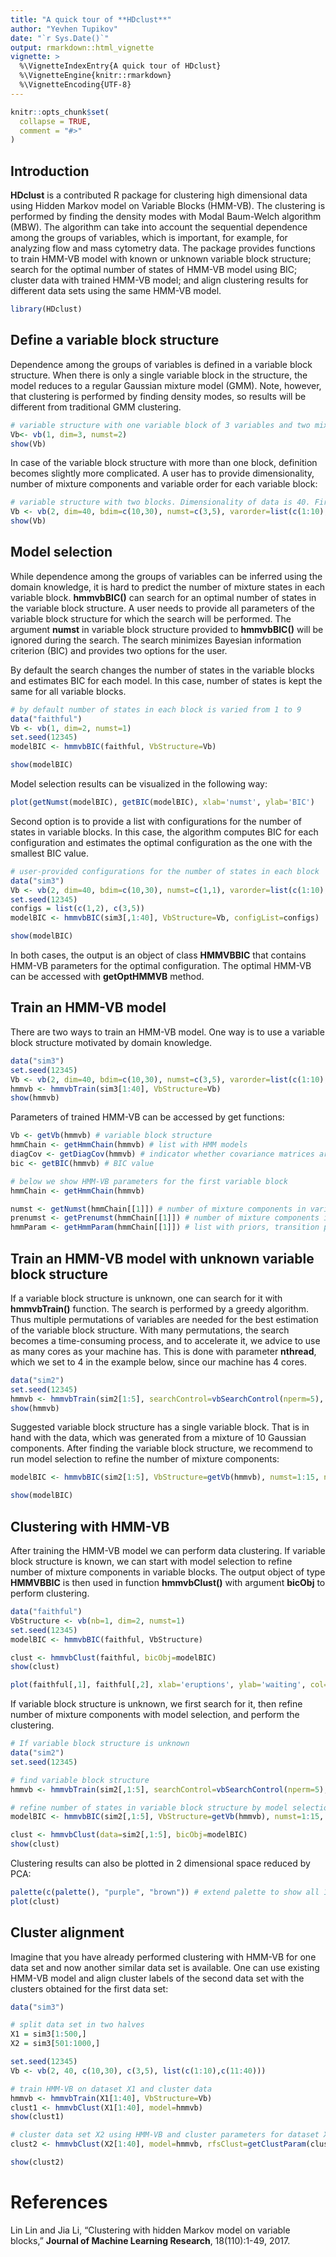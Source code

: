 ```yaml
---
title: "A quick tour of **HDclust**"
author: "Yevhen Tupikov"
date: "`r Sys.Date()`"
output: rmarkdown::html_vignette
vignette: >
  %\VignetteIndexEntry{A quick tour of HDclust}
  %\VignetteEngine{knitr::rmarkdown}
  %\VignetteEncoding{UTF-8}
---
```


```r
knitr::opts_chunk$set(
  collapse = TRUE,
  comment = "#>"
)
```

## Introduction 
**HDclust** is a contributed R package for clustering high dimensional data using Hidden Markov model on Variable Blocks (HMM-VB). The clustering is performed by finding the density modes with Modal Baum-Welch algorithm (MBW). The algorithm can take into account the sequential dependence among the groups of variables, which is important, for example, for analyzing flow and mass cytometry data. The package provides functions to train HMM-VB model with 
known or unknown variable block structure; search for the optimal number of states of HMM-VB model using BIC; cluster data with trained HMM-VB model; and align clustering results for different data sets using the same HMM-VB model.

```r
library(HDclust)
```
## Define a variable block structure
Dependence among the groups of variables is defined in a variable block structure. When there is only a single variable block in the structure, the model reduces to a regular Gaussian mixture model (GMM).
Note, however, that clustering is performed by finding density modes, so results will be different from traditional GMM clustering.
```r
# variable structure with one variable block of 3 variables and two mixture components, which corresponds to GMM model
Vb<- vb(1, dim=3, numst=2)
show(Vb)
```
In case of the variable block structure with more than one block, definition becomes slightly more complicated. A user has to provide dimensionality, number of mixture components and variable order for each variable block:
```r
# variable structure with two blocks. Dimensionality of data is 40. First block contains 10 variable with 3 mixture components. Second block has 30 variables with 5 mixture components. Variable order is natural.
Vb <- vb(2, dim=40, bdim=c(10,30), numst=c(3,5), varorder=list(c(1:10),c(11:40)))
show(Vb)
```

## Model selection
While dependence among the groups of variables can be inferred using the domain knowledge, it is hard to predict the number of mixture states in each variable block. **hmmvbBIC()** can search for an optimal number of states in the variable block structure. A user needs to provide all parameters of the variable block structure for which the search will be performed. The argument **numst** in variable block structure provided to **hmmvbBIC()** will be ignored during the search. The search minimizes Bayesian information criterion (BIC) and provides two options for the user.

By default the search changes the number of states in the variable blocks and estimates BIC for each model. In this case, number of states is kept the same for all variable blocks.
```r
# by default number of states in each block is varied from 1 to 9
data("faithful")
Vb <- vb(1, dim=2, numst=1)
set.seed(12345)
modelBIC <- hmmvbBIC(faithful, VbStructure=Vb)
```
```r
show(modelBIC)
```
Model selection results can be visualized in the following way:
```r
plot(getNumst(modelBIC), getBIC(modelBIC), xlab='numst', ylab='BIC')
```

Second option is to provide a list with configurations for the number of states in variable blocks.
In this case, the algorithm computes BIC for each configuration and estimates the optimal configuration as the one with the smallest BIC value.
```r
# user-provided configurations for the number of states in each block
data("sim3")
Vb <- vb(2, dim=40, bdim=c(10,30), numst=c(1,1), varorder=list(c(1:10),c(11:40)))
set.seed(12345)
configs = list(c(1,2), c(3,5))
modelBIC <- hmmvbBIC(sim3[,1:40], VbStructure=Vb, configList=configs)
```
```r
show(modelBIC)
```
In both cases, the output is an object of class **HMMVBBIC**  that contains HMM-VB parameters for the optimal configuration. The optimal HMM-VB can be accessed with **getOptHMMVB**  method.

## Train an HMM-VB model
There are two ways to train an HMM-VB model. One way is to use a variable block structure motivated by domain knowledge.
```r
data("sim3")
set.seed(12345)
Vb <- vb(2, dim=40, bdim=c(10,30), numst=c(3,5), varorder=list(c(1:10),c(11:40)))
hmmvb <- hmmvbTrain(sim3[1:40], VbStructure=Vb)
show(hmmvb)
```
Parameters of trained HMM-VB can be accessed by get functions:
```r
Vb <- getVb(hmmvb) # variable block structure
hmmChain <- getHmmChain(hmmvb) # list with HMM models
diagCov <- getDiagCov(hmmvb) # indicator whether covariance matrices are diagonal 
bic <- getBIC(hmmvb) # BIC value

# below we show HMM-VB parameters for the first variable block
hmmChain <- getHmmChain(hmmvb)

numst <- getNumst(hmmChain[[1]]) # number of mixture components in variable block
prenumst <- getPrenumst(hmmChain[[1]]) # number of mixture components in the previous variable block
hmmParam <- getHmmParam(hmmChain[[1]]) # list with priors, transition probabilities, means, covariance matrices and other parameters of all states of HMM

```
## Train an HMM-VB model with unknown variable block structure
If a variable block structure is unknown, one can search for it with **hmmvbTrain()**  function. The search is performed by a greedy algorithm. Thus multiple permutations of variables are needed for the best estimation of the variable block structure. With many permutations, the search becomes a time-consuming process, and to accelerate it, we advice to use as many cores as your machine has. This is done with parameter **nthread**, which we set to 4 in the example below, since our machine has 4 cores.
```r
data("sim2")
set.seed(12345)
hmmvb <- hmmvbTrain(sim2[1:5], searchControl=vbSearchControl(nperm=5), nthread=4)
show(hmmvb)
```
Suggested variable block structure has a single variable block. That is in hand with the data, which was generated from a mixture of 10 Gaussian components.
After finding the variable block structure, we recommend to run model selection to refine the number of mixture components:
```r
modelBIC <- hmmvbBIC(sim2[1:5], VbStructure=getVb(hmmvb), numst=1:15, nthread=4)
```
```r
show(modelBIC)
```

## Clustering with HMM-VB
After training the HMM-VB model we can perform data clustering.
If variable block structure is known, we can start with model selection to refine number of mixture components in variable blocks. The output object of type **HMMVBBIC**  is then used in function **hmmvbClust()**  with argument **bicObj**  to perform clustering.
```r
data("faithful")
VbStructure <- vb(nb=1, dim=2, numst=1)
set.seed(12345)
modelBIC <- hmmvbBIC(faithful, VbStructure)
```
```r
clust <- hmmvbClust(faithful, bicObj=modelBIC)
show(clust)
```
```r
plot(faithful[,1], faithful[,2], xlab='eruptions', ylab='waiting', col=getClsid(clust))
```

If variable block structure is unknown, we first search for it, then refine number of mixture components with model selection, and perform the clustering.
```r
# If variable block structure is unknown
data("sim2")
set.seed(12345)

# find variable block structure
hmmvb <- hmmvbTrain(sim2[,1:5], searchControl=vbSearchControl(nperm=5), nthread=4)

# refine number of states in variable block structure by model selection
modelBIC <- hmmvbBIC(sim2[,1:5], VbStructure=getVb(hmmvb), numst=1:15, nthread=4)
```
```r
clust <- hmmvbClust(data=sim2[,1:5], bicObj=modelBIC)
show(clust)
```
Clustering results can also be plotted in 2 dimensional space reduced by PCA:
```r
palette(c(palette(), "purple", "brown")) # extend palette to show all 10 clusters
plot(clust)
```

## Cluster alignment
Imagine that you have already performed clustering with HMM-VB for one data set and now another
similar data set is available. One can use existing HMM-VB model and align cluster labels of the second data set with the clusters obtained for the first data set:
```r
data("sim3")

# split data set in two halves
X1 = sim3[1:500,]
X2 = sim3[501:1000,]

set.seed(12345)
Vb <- vb(2, 40, c(10,30), c(3,5), list(c(1:10),c(11:40)))

# train HMM-VB on dataset X1 and cluster data
hmmvb <- hmmvbTrain(X1[1:40], VbStructure=Vb)
clust1 <- hmmvbClust(X1[1:40], model=hmmvb)
show(clust1)

# cluster data set X2 using HMM-VB and cluster parameters for dataset X1
clust2 <- hmmvbClust(X2[1:40], model=hmmvb, rfsClust=getClustParam(clust1))

show(clust2)
```

# References
Lin Lin and Jia Li, "Clustering with hidden Markov model on variable blocks," **Journal of Machine Learning Research**, 18(110):1-49, 2017.
